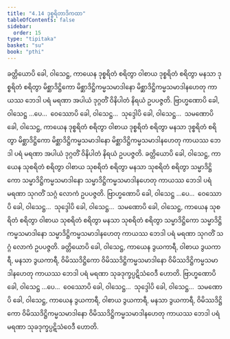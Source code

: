 ```yaml
---
title: "4.14 ဒုစ္စရိတာဒိကထာ"
tableOfContents: false
sidebar:
  order: 15
type: "tipitaka"
basket: "su"
book: "pthi"
---
```



<DynamicBreadcrumb />

<Division number="136" book="pthi" e="ch" v="8" p="79">

<Paragraph number="278" book="pthi">
ခတ္တိယောပိ ခေါ, ဝါသေဋ္ဌ, ကာယေန ဒုစ္စရိတံ စရိတွာ ဝါစာယ ဒုစ္စရိတံ စရိတွာ မနသာ ဒုစ္စရိတံ စရိတွာ မိစ္ဆာဒိဋ္ဌိကော မိစ္ဆာဒိဋ္ဌိကမ္မသမာဒါနော မိစ္ဆာဒိဋ္ဌိကမ္မသမာဒါနဟေတု ကာယဿ ဘေဒါ ပရံ မရဏာ အပါယံ ဒုဂ္ဂတိံ ဝိနိပါတံ နိရယံ ဥပပဇ္ဇတိ. ဗြာဟ္မဏောပိ ခေါ, ဝါသေဋ္ဌ …ပေ…  ဝေဿောပိ ခေါ, ဝါသေဋ္ဌ…  သုဒ္ဒေါပိ ခေါ, ဝါသေဋ္ဌ…  သမဏောပိ ခေါ, ဝါသေဋ္ဌ, ကာယေန ဒုစ္စရိတံ စရိတွာ ဝါစာယ ဒုစ္စရိတံ စရိတွာ မနသာ ဒုစ္စရိတံ စရိတွာ မိစ္ဆာဒိဋ္ဌိကော မိစ္ဆာဒိဋ္ဌိကမ္မသမာဒါနော မိစ္ဆာဒိဋ္ဌိကမ္မသမာဒါနဟေတု ကာယဿ ဘေဒါ ပရံ မရဏာ အပါယံ ဒုဂ္ဂတိံ ဝိနိပါတံ နိရယံ ဥပပဇ္ဇတိ.
</Paragraph>

<Paragraph number="279" book="pthi">
ခတ္တိယောပိ ခေါ, ဝါသေဋ္ဌ, ကာယေန သုစရိတံ စရိတွာ ဝါစာယ သုစရိတံ စရိတွာ မနသာ သုစရိတံ စရိတွာ သမ္မာဒိဋ္ဌိကော သမ္မာဒိဋ္ဌိကမ္မသမာဒါနော သမ္မာဒိဋ္ဌိကမ္မသမာဒါနဟေတု ကာယဿ ဘေဒါ ပရံ မရဏာ သုဂတိံ သဂ္ဂံ လောကံ ဥပပဇ္ဇတိ. ဗြာဟ္မဏောပိ ခေါ, ဝါသေဋ္ဌ …ပေ…  ဝေဿောပိ ခေါ, ဝါသေဋ္ဌ…  သုဒ္ဒေါပိ ခေါ, ဝါသေဋ္ဌ…  သမဏောပိ ခေါ, ဝါသေဋ္ဌ, ကာယေန သုစရိတံ စရိတွာ ဝါစာယ သုစရိတံ စရိတွာ မနသာ သုစရိတံ စရိတွာ သမ္မာဒိဋ္ဌိကော သမ္မာဒိဋ္ဌိကမ္မသမာဒါနော သမ္မာဒိဋ္ဌိကမ္မသမာဒါနဟေတု ကာယဿ ဘေဒါ ပရံ မရဏာ သုဂတိံ သဂ္ဂံ လောကံ ဥပပဇ္ဇတိ.
</Paragraph>

</Division>
<Division number="137" book="pthi" e="ch" v="8" p="80">

<Paragraph number="280" book="pthi">
ခတ္တိယောပိ ခေါ, ဝါသေဋ္ဌ, ကာယေန ဒွယကာရီ, ဝါစာယ ဒွယကာရီ, မနသာ ဒွယကာရီ, ဝိမိဿဒိဋ္ဌိကော ဝိမိဿဒိဋ္ဌိကမ္မသမာဒါနော ဝိမိဿဒိဋ္ဌိကမ္မသမာဒါနဟေတု ကာယဿ ဘေဒါ ပရံ မရဏာ သုခဒုက္ခပ္ပဋိသံဝေဒီ ဟောတိ. ဗြာဟ္မဏောပိ ခေါ, ဝါသေဋ္ဌ …ပေ…  ဝေဿောပိ ခေါ, ဝါသေဋ္ဌ…  သုဒ္ဒေါပိ ခေါ, ဝါသေဋ္ဌ…  သမဏောပိ ခေါ, ဝါသေဋ္ဌ, ကာယေန ဒွယကာရီ, ဝါစာယ ဒွယကာရီ, မနသာ ဒွယကာရီ, ဝိမိဿဒိဋ္ဌိကော ဝိမိဿဒိဋ္ဌိကမ္မသမာဒါနော ဝိမိဿဒိဋ္ဌိကမ္မသမာဒါနဟေတု ကာယဿ ဘေဒါ ပရံ မရဏာ သုခဒုက္ခပ္ပဋိသံဝေဒီ ဟောတိ.
</Paragraph>
</Division>